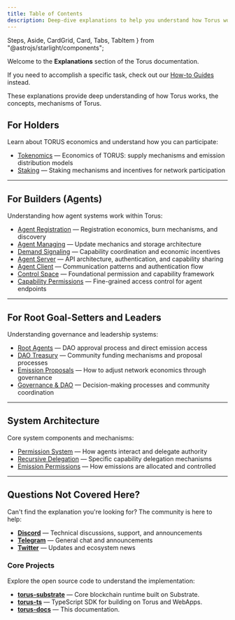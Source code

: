 ```yaml
---
title: Table of Contents
description: Deep-dive explanations to help you understand how Torus works under the hood.
---
```

  Steps,
  Aside,
  CardGrid,
  Card,
  Tabs,
  TabItem
} from "@astrojs/starlight/components";

Welcome to the **Explanations** section of the Torus documentation.

If you need to accomplish a specific task, check out our [How-to Guides](https://docs.torus.network/how-to-guides/table-of-contents/) instead.   

These explanations provide deep understanding of how Torus works, the concepts, mechanisms of Torus.   


## For Holders


Learn about TORUS economics and understand how you can participate:

- [Tokenomics](https://docs.torus.network/explanations/holders/tokenomics/) — Economics of TORUS: supply mechanisms and emission distribution models
- [Staking](https://docs.torus.network/explanations/holders/staking/) — Staking mechanisms and incentives for network participation


---

## For Builders (Agents)

Understanding how agent systems work within Torus:

- [Agent Registration](https://docs.torus.network/explanations/builders/agent-registration/) — Registration economics, burn mechanisms, and discovery
- [Agent Managing](https://docs.torus.network/explanations/builders/agent-managing/) — Update mechanics and storage architecture
- [Demand Signaling](https://docs.torus.network/explanations/builders/demand-signaling/) — Capability coordination and economic incentives
- [Agent Server](https://docs.torus.network/explanations/builders/agent-server/) — API architecture, authentication, and capability sharing
- [Agent Client](https://docs.torus.network/explanations/builders/agent-client/) — Communication patterns and authentication flow
- [Control Space](https://docs.torus.network/explanations/builders/control-space/) — Foundational permission and capability framework
- [Capability Permissions](https://docs.torus.network/explanations/builders/capability-permissions/) — Fine-grained access control for agent endpoints

---

## For Root Goal-Setters and Leaders

Understanding governance and leadership systems:

- [Root Agents](https://docs.torus.network/explanations/goal-leaders/root-agents/) — DAO approval process and direct emission access
- [DAO Treasury](https://docs.torus.network/explanations/goal-leaders/dao-treasury/) — Community funding mechanisms and proposal processes
- [Emission Proposals](https://docs.torus.network/explanations/goal-leaders/emission-proposals/) — How to adjust network economics through governance
- [Governance & DAO](https://docs.torus.network/explanations/goal-leaders/governance-dao/) — Decision-making processes and community coordination

---

## System Architecture

Core system components and mechanisms:

- [Permission System](https://docs.torus.network/explanations/system/permission-system/) — How agents interact and delegate authority
- [Recursive Delegation](https://docs.torus.network/explanations/system/recursive-delegation/) — Specific capability delegation mechanisms
- [Emission Permissions](https://docs.torus.network/explanations/system/emission-permissions/) — How emissions are allocated and controlled

---


## Questions Not Covered Here?

Can't find the explanation you're looking for? The community is here to help:

- **[Discord](https://discord.gg/torus)** — Technical discussions, support, and announcements
- **[Telegram](https://t.me/torusnetwork)** — General chat and announcements
- **[Twitter](https://x.com/torus_network)** — Updates and ecosystem news

### Core Projects

Explore the open source code to understand the implementation:

- **[torus-substrate](https://github.com/renlabs-dev/torus-substrate)** — Core blockchain runtime built on Substrate.
- **[torus-ts](https://github.com/renlabs-dev/torus-ts)** — TypeScript SDK for building on Torus and WebApps.
- **[torus-docs](https://github.com/renlabs-dev/torus-docs)** — This documentation.